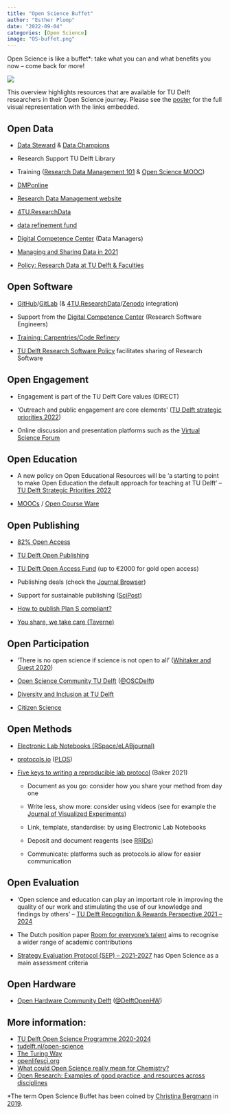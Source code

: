 ```yaml
---
title: "Open Science Buffet"
author: "Esther Plomp"
date: "2022-09-04"
categories: [Open Science]
image: "OS-buffet.png"
---
```


Open Science is like a buffet\*: take what you can and what benefits you now -- come back for more!

![](images/paste-437BF19E.png)

This overview highlights resources that are available for TU Delft researchers in their Open Science journey. Please see the [poster](https://doi.org/10.5281/zenodo.6752865) for the full visual representation with the links embedded.

## Open Data

-   [Data Steward](https://www.tudelft.nl/library/research-data-management/r/support/data-stewardship/contact) & [Data Champions](https://osc-delft.github.io/initiatives#data-champions)

-   Research Support TU Delft Library

-   Training ([Research Data Management 101](https://www.tudelft.nl/en/library/research-data-management/r/training-events/training-for-researchers/research-data-management-101) & [Open Science MOOC](https://www.tudelft.nl/en/library/research-data-management/r/training-events/training-for-researchers/mooc-open-science-sharing-your-research-with-the-world))

-   [DMPonline](https://dmponline.tudelft.nl/)

-   [Research Data Management website](https://www.tudelft.nl/library/research-data-management)

-   [4TU.ResearchData](https://data.4tu.nl/info/en/)

-   [data refinement fund](https://community.data.4tu.nl/2021/01/25/fair-data-fund-2020-call-for-applications/)

-   [Digital Competence Center](https://www.tudelft.nl/index.php?id=67120&L=1/) (Data Managers)

-   [Managing and Sharing Data in 2021](https://openworking.wordpress.com/2021/09/17/managing-and-sharing-data-in-2021/)

-   [Policy: Research Data at TU Delft & Faculties](https://www.tudelft.nl/en/library/research-data-management/r/policies/tu-delft-faculty-policies/)

## Open Software

-   [GitHub](https://github.com/)/[GitLab](https://gitlab.tudelft.nl/) (& [4TU.ResearchData](https://data.4tu.nl/info/en/about-your-data/getting-started)/[Zenodo](https://docs.github.com/en/repositories/archiving-a-github-repository/referencing-and-citing-content) integration)

-   Support from the [Digital Competence Center](https://www.tudelft.nl/index.php?id=67120&L=1/) (Research Software Engineers)

-   [Training: Carpentries/Code Refinery](https://www.tudelft.nl/en/library/research-data-management/r/training-events/training-for-researchers/)

-   [TU Delft Research Software Policy](https://doi.org/10.5281/zenodo.4629662) facilitates sharing of Research Software

## Open Engagement

-   Engagement is part of the TU Delft Core values (DIRECT)

-   'Outreach and public engagement are core elements' ([TU Delft strategic priorities 2022](https://www.tudelft.nl/over-tu-delft/strategie))

-   Online discussion and presentation platforms such as the [Virtual Science Forum](https://virtualscienceforum.org/)

## Open Education

-   A new policy on Open Educational Resources will be 'a starting to point to make Open Education the default approach for teaching at TU Delft' -- [TU Delft Strategic Priorities 2022](https://www.tudelft.nl/en/about-tu-delft/strategy)

-   [MOOCs](https://online-learning.tudelft.nl/courses/) / [Open Course Ware](https://ocw.tudelft.nl/)

## Open Publishing

-   [82% Open Access](https://www.tudelft.nl/en/library/library-for-researchers/library-for-researchers/publishing-outreach/creating-your-publishing-strategy/open-access-publishing)

-   [TU Delft Open Publishing](https://www.tudelft.nl/library/actuele-themas/open-publishing)

-   [TU Delft Open Access Fund](https://www.tudelft.nl/en/library/library-for-researchers/library-for-researchers/publishing-outreach/open-access-funding) (up to €2000 for gold open access)

-   Publishing deals (check the [Journal Browser](https://www.tudelft.nl/en/library/library-for-researchers/library-for-researchers/publishing-outreach/journal-browser))

-   Support for sustainable publishing ([SciPost](https://scipost.org/))

-   [How to publish Plan S compliant?](https://openworking.wordpress.com/2020/11/19/publishing-articles-in-2021/)

-   [You share, we take care (Taverne)](https://www.tudelft.nl/en/library/library-for-researchers/library-for-researchers/publishing-outreach/you-share-we-take-care)

## Open Participation

-   'There is no open science if science is not open to all' ([Whitaker and Guest 2020](https://hdl.handle.net/2066/226397))

-   [Open Science Community TU Delft](https://osc-delft.github.io/) ([\@OSCDelft](https://twitter.com/OSCDelft))

-   [Diversity and Inclusion at TU Delft](https://www.tudelft.nl/en/about-tu-delft/strategy/diversity-inclusion)

-   [Citizen Science](https://www.tudelft.nl/en/scd/waterlab/join-our-research/what-is-citizen-science)

## Open Methods

-   [Electronic Lab Notebooks (RSpace/eLABjournal)](https://www.tudelft.nl/en/library/research-data-management/r/manage/electronic-lab-notebook)

-   [protocols.io](https://www.protocols.io/) ([PLOS](https://plos.org/open-science/open-methods/))

-   [Five keys to writing a reproducible lab protocol](https://www.nature.com/articles/d41586-021-02428-3) (Baker 2021)

    -   Document as you go: consider how you share your method from day one

    -   Write less, show more: consider using videos (see for example the [Journal of Visualized Experiments](https://www.jove.com/))

    -   Link, template, standardise: by using Electronic Lab Notebooks

    -   Deposit and document reagents (see [RRIDs](https://scicrunch.org/resources))

    -   Communicate: platforms such as protocols.io allow for easier communication

## Open Evaluation

-   'Open science and education can play an important role in improving the quality of our work and stimulating the use of our knowledge and findings by others' -- [TU Delft Recognition & Rewards Perspective 2021 -- 2024](https://www.tudelft.nl/en/about-tu-delft/strategy/recognition-rewards-perspective)

-   The Dutch position paper [Room for everyone's talent](https://www.nwo.nl/sites/nwo/files/media-files/2019-Recognition-Rewards-Position-Paper_EN.pdf) aims to recognise a wider range of academic contributions

-   [Strategy Evaluation Protocol (SEP) -- 2021-2027](https://www.vsnu.nl/files/documenten/Domeinen/Onderzoek/SEP_2021-2027.pdf) has Open Science as a main assessment criteria

## Open Hardware

-   [Open Hardware Community Delft](https://osc-delft.github.io/initiatives#delft-open-hardware) ([\@DelftOpenHW](https://twitter.com/delftopenhw))

## More information:

-   [TU Delft Open Science Programme 2020-2024](https://doi.org/10.4233/uuid:984f605e-1d08-4b8f-bafa-e351634e19a0)
-   [tudelf](https://www.tudelft.nl/open-science)[t.nl/open-science](https://osc-delft.github.io/)
-   [The Turing Way](the-turing-way.netlify.app)
-   [openlifesci.org](https://openlifesci.org/)
-   [What could Open Science really mean for Chemistry?](https://www.fosteropenscience.eu/content/what-could-open-science-really-mean-chemistry)
-   [Open Research: Examples of good practice, and resources across disciplines](https://doi.org/10.31219/osf.io/3r8hb)

\*The term Open Science Buffet has been coined by [Christina Bergmann](https://twitter.com/chbergma/status/1461199447531085829) in [2019](https://hdl.handle.net/2066/226397).

## 
